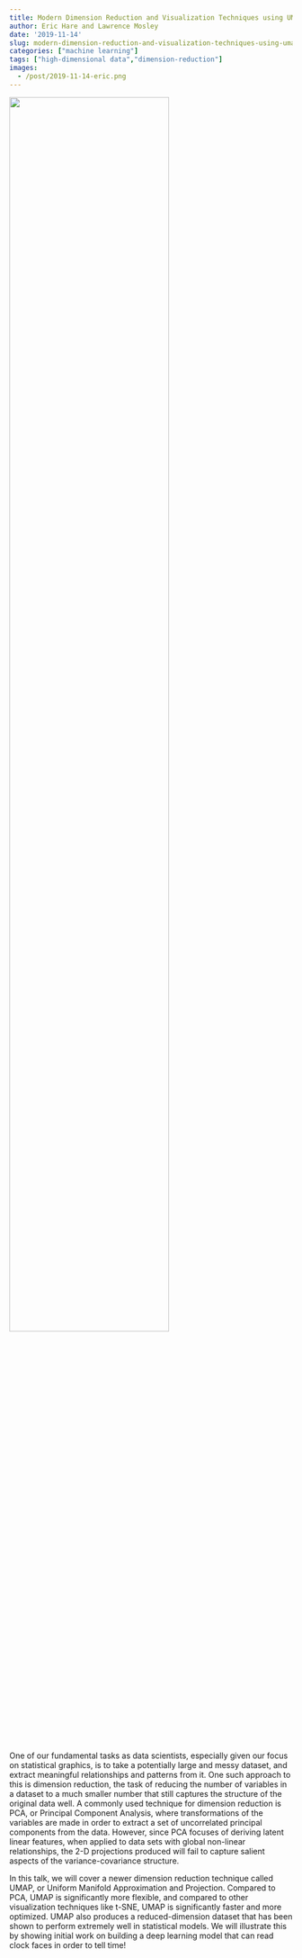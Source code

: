 ```yaml
---
title: Modern Dimension Reduction and Visualization Techniques using UMAP
author: Eric Hare and Lawrence Mosley
date: '2019-11-14'
slug: modern-dimension-reduction-and-visualization-techniques-using-umap
categories: ["machine learning"]
tags: ["high-dimensional data","dimension-reduction"]
images:
  - /post/2019-11-14-eric.png
---
```


![](/post/2019-11-14-eric.png){width=75%}

One of our fundamental tasks as data scientists, especially given our focus on statistical graphics, is to take a potentially large and messy dataset, and extract meaningful relationships and patterns from it. One such approach to this is dimension reduction, the task of reducing the number of variables in a dataset to a much smaller number that still captures the structure of the original data well. A commonly used technique for dimension reduction is PCA, or Principal Component Analysis, where transformations of the variables are made in order to extract a set of uncorrelated principal components from the data. However, since PCA focuses of deriving latent linear features, when applied to data sets with global non-linear relationships, the 2-D projections produced will fail to capture salient aspects of the variance-covariance structure.

In this talk, we will cover a newer dimension reduction technique called UMAP, or Uniform Manifold Approximation and Projection. Compared to PCA, UMAP is significantly more flexible, and compared to other visualization techniques like t-SNE, UMAP is significantly faster and more optimized. UMAP also produces a reduced-dimension dataset that has been shown to perform extremely well in statistical models. We will illustrate this by showing initial work on building a deep learning model that can read clock faces in order to tell time!

